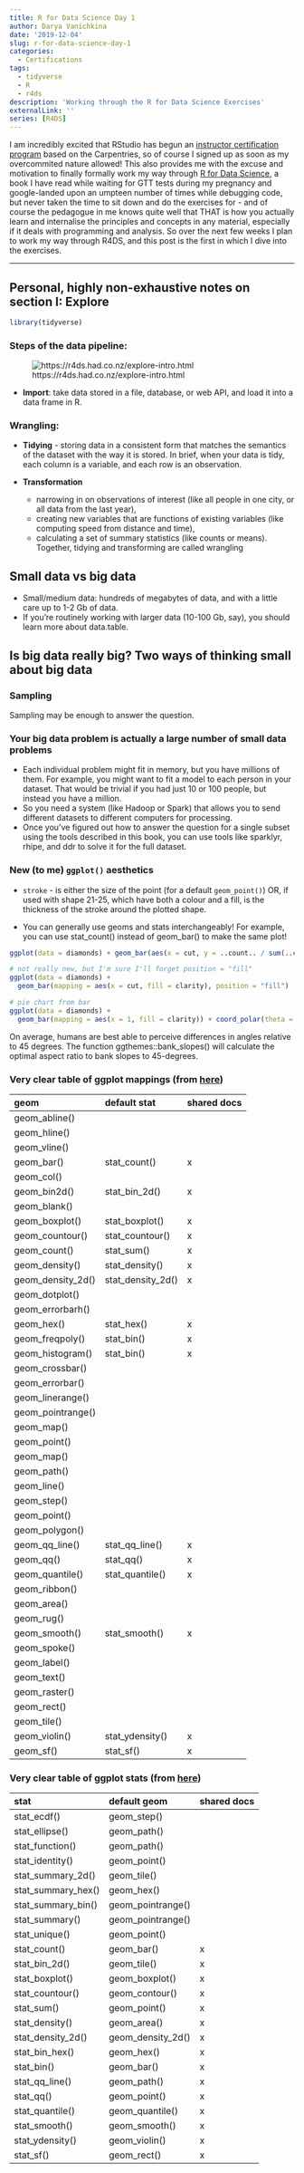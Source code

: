```yaml
---
title: R for Data Science Day 1
author: Darya Vanichkina
date: '2019-12-04'
slug: r-for-data-science-day-1
categories:
  - Certifications
tags:
  - tidyverse
  - R
  - r4ds
description: 'Working through the R for Data Science Exercises'
externalLink: ''
series: [R4DS]
---
```


I am incredibly excited that RStudio has begun an [instructor certification program](https://education.rstudio.com/trainers/) based on the Carpentries, so of course I signed up as soon as my overcommited nature allowed! This also provides me with the excuse and motivation to finally formally work my way through [R for Data Science](https://r4ds.had.co.nz/), a book I have read while waiting for GTT tests during my pregnancy and google-landed upon an umpteen number of times while debugging code, but never taken the time to sit down and do the exercises for - and of course the pedagogue in me knows quite well that THAT is how you actually learn and internalise the principles and concepts in any material, especially if it deals with programming and analysis. So over the next few weeks I plan to work my way through R4DS, and this post is the first in which I dive into the exercises. 

***

## Personal, highly non-exhaustive notes on section I: Explore

```r
library(tidyverse)
```


### Steps of the data pipeline:

![https://r4ds.had.co.nz/explore-intro.html](https://d33wubrfki0l68.cloudfront.net/795c039ba2520455d833b4034befc8cf360a70ba/558a5/diagrams/data-science-explore.png "Tidy Data Pipeline")

- **Import**: take data stored in a file, database, or web API, and load it into a data frame in R. 

### Wrangling:

- **Tidying** - storing data in a consistent form that matches the semantics of the dataset with the way it is stored. In brief, when your data is tidy, each column is a variable, and each row is an observation.

- **Transformation** 
    - narrowing in on observations of interest (like all people in one city, or all data from the last year), 
    - creating new variables that are functions of existing variables (like computing speed from distance and time),
    - calculating a set of summary statistics (like counts or means). Together, tidying and transforming are called wrangling


## Small data vs big data

- Small/medium data: hundreds of megabytes of data, and with a little care up to 1-2 Gb of data. 
- If you’re routinely working with larger data (10-100 Gb, say), you should learn more about data.table. 


## Is big data really big? Two ways of thinking small about big data

### Sampling

Sampling may be enough to answer the question.

### Your big data problem is actually a large number of small data problems

- Each individual problem might fit in memory, but you have millions of them. For example, you might want to fit a model to each person in your dataset. That would be trivial if you had just 10 or 100 people, but instead you have a million. 
- So you need a system (like Hadoop or Spark) that allows you to send different datasets to different computers for processing. 
- Once you’ve figured out how to answer the question for a single subset using the tools described in this book, you can use tools like sparklyr, rhipe, and ddr to solve it for the full dataset.

### New (to me) `ggplot()` aesthetics

- `stroke` - is either the size of the point (for a default `geom_point()`) OR, if used with shape 21-25, which have both a colour and a fill, is the thickness of the stroke around the plotted shape.

- You can generally use geoms and stats interchangeably! For example, you can use stat_count() instead of geom_bar() to make the same plot!

```r
ggplot(data = diamonds) + geom_bar(aes(x = cut, y = ..count.. / sum(..count..), fill = color))
```

```r
# not really new, but I'm sure I'll forget position = "fill"
ggplot(data = diamonds) + 
  geom_bar(mapping = aes(x = cut, fill = clarity), position = "fill")

# pie chart from bar
ggplot(data = diamonds) + 
  geom_bar(mapping = aes(x = 1, fill = clarity)) + coord_polar(theta = "y")
```


On average, humans are best able to perceive differences in angles relative to 45 degrees. The function ggthemes::bank_slopes() will calculate the optimal aspect ratio to bank slopes to 45-degrees.

### Very clear table of ggplot mappings (from [here](https://jrnold.github.io/r4ds-exercise-solutions/data-visualisation.html))

| geom | default stat | shared docs |
| :------ | :------ | :------ |
| geom_abline() | | | 	
| geom_hline() | 	| | 
| geom_vline() | 	| | 
| geom_bar() | stat_count() | x |
| geom_col() | | |
| geom_bin2d() | stat_bin_2d() | x |
| geom_blank() | 	| |
| geom_boxplot() | stat_boxplot() | x |
| geom_countour() | stat_countour() | x |
| geom_count() | stat_sum() | x |
| geom_density() | stat_density() | x |
| geom_density_2d() | stat_density_2d() | x |
| geom_dotplot() | | |
| geom_errorbarh() | 	| |
| geom_hex() | stat_hex() | x |
| geom_freqpoly() | stat_bin() | x |
| geom_histogram() | stat_bin() | x |
| geom_crossbar() || |
| geom_errorbar() | | |
| geom_linerange() | | |
| geom_pointrange() | | |	
| geom_map() | 	| |
| geom_point() | 	| |
| geom_map() | 	| |
| geom_path() | 	| |
| geom_line() | 	| |
| geom_step() | 	| |
| geom_point() | 	| |
| geom_polygon() | 	| |
| geom_qq_line() | stat_qq_line() | x |
| geom_qq() | stat_qq() | x |
| geom_quantile() | stat_quantile() | x |
| geom_ribbon() | | |
| geom_area() | 	| |
| geom_rug() | 	| |
| geom_smooth() | stat_smooth() | x |
| geom_spoke() | 	| |
| geom_label() | 	| |
| geom_text() | 	| |
| geom_raster() | | |	
| geom_rect() | 	| |
| geom_tile() | 	| |
| geom_violin() | stat_ydensity() | x |
| geom_sf() | stat_sf() | x |


### Very clear table of ggplot stats (from [here](https://jrnold.github.io/r4ds-exercise-solutions/data-visualisation.html))


| stat | default geom | shared docs | 
| :------ | :------ | :------ |
| stat_ecdf() | geom_step() | | 
| stat_ellipse() | geom_path() | | 
| stat_function() | geom_path() | | 
| stat_identity() | geom_point() | | 
| stat_summary_2d() | geom_tile() | | 
| stat_summary_hex() | geom_hex() | | 
| stat_summary_bin() | geom_pointrange() | | 
| stat_summary() | geom_pointrange() | | 
| stat_unique() | geom_point() | | 
| stat_count() | geom_bar() |x |
| stat_bin_2d() | geom_tile() |x |
| stat_boxplot() | geom_boxplot() |x |
| stat_countour() | geom_contour() |x |
| stat_sum() | geom_point() |x |
| stat_density() | geom_area() |x |
| stat_density_2d() | geom_density_2d() |x |
| stat_bin_hex() | geom_hex() |x |
| stat_bin() | geom_bar() |x |
| stat_qq_line() | geom_path() |x |
| stat_qq() | geom_point() |x |
| stat_quantile() | geom_quantile() |x |
| stat_smooth() | geom_smooth() |x |
| stat_ydensity() | geom_violin() |x |
| stat_sf() | geom_rect() |x |












